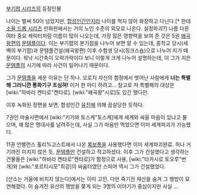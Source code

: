 [[부기팝 시리즈]]의 등장인물

나이는 벌써 50이 넘었지만, [[합성인간]]인지라 나이를 먹지 않아 화장하고 다닌다.[* 한데 [[소울 드롭 시리즈]] 만화판에서는 거의 노인 수준의 외모로 나온다. 설정파괴?] 나름 다른 여타 중요 캐릭터처럼 이름이 많이 나오는데, 가장 많은 영향력을 보여 준 것은 5권 [[왜곡왕]]편의 [[문템플]]이다. 이는 부기팝의 분기점을 나누어 보면 알 수 있는데, 중학교 당시(새벽의 부기팝)과 문템플건설(왜곡왕편) 이후 수험생 당시(징크스숍)으로 나누어 지기 때문이다. 워낙 시간축이 오락가락이다 보니 이렇게 크게 나누어 설명하는데, 이 그가 지은 [[문템플]]의 시기에 따라 사건이 일어나기 때문이다.

그가 [[문템플]]을 세운 이유는 단 하나. 오로지 자신의 함정에서 벗어난 사람에게 '''너는 특별해 그러니깐 통화기구 조심혀!''' 이거 한 마디 하려고... 참고로 저 특별해의 대상은 [wiki:"하바라 켄타로"켄타로]. [wiki:"왜곡왕"시로]도 있긴 했다만. 

이후 녹화된 장면을 보면, 합성인간 [[유진]]에 의해 끔살당한 듯하다.

7권인 마술사편에서 [wiki:"키가와 토스케"토스케]에게 세계와 싸울 마음이 있냐고 물으며, 꽤 많은 명대사를 날려주는데, 사실 그가 마음만 먹었으면 이미 세계파괴가 가능했다.

11권 언밸런스 홀리%고스트에서 나온 [[록보톰]]을 사용했다면 이미 세계파괴완료.
허나 거기까진 미치지 않은 듯, [[문템플]]만 건설하고 작고하셨다. 이후 그가 건설했다고 생각하는 건물들은 [wiki:"하바라 켄타로"켄타로]가 함정으로 사용, [wiki:"타카시로 토오루"번개]와 [wiki:"포르티시모"최강]의 싸움터였던 스피어 역시 그가 건설했었다.

[산소는 거울에 비치지 않는다]에서는 이미 고인. 다만 죽기전 재산을 숨겨 그 행방이 묘연해졌다. 이 숨겨진 유산의 행방을 쫓게 되는 3명의 이야기가 중심이지만 사실 ...
